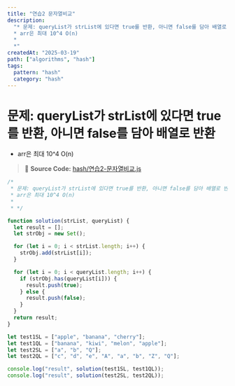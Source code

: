 ```yaml
---
title: "연습2 문자열비교"
description:
  "* 문제: queryList가 strList에 있다면 true를 반환, 아니면 false를 담아 배열로 반환
  * arr은 최대 10^4 O(n)
  *
  *"
createdAt: "2025-03-19"
path: ["algorithms", "hash"]
tags:
  pattern: "hash"
  category: "hash"
---
```


# 문제: queryList가 strList에 있다면 true를 반환, 아니면 false를 담아 배열로 반환

- arr은 최대 10^4 O(n)

> 📌 **Source Code:** [hash/연습2-문자열비교.js](https://github.com/0teklee/pattern-recognition/tree/main/site/content/algorithms/hash/연습2-문자열비교.js)

```js
/*
 * 문제: queryList가 strList에 있다면 true를 반환, 아니면 false를 담아 배열로 반환
 * arr은 최대 10^4 O(n)
 *
 * */

function solution(strList, queryList) {
  let result = [];
  let strObj = new Set();

  for (let i = 0; i < strList.length; i++) {
    strObj.add(strList[i]);
  }

  for (let i = 0; i < queryList.length; i++) {
    if (strObj.has(queryList[i])) {
      result.push(true);
    } else {
      result.push(false);
    }
  }
  return result;
}

let test1SL = ["apple", "banana", "cherry"];
let test1QL = ["banana", "kiwi", "melon", "apple"];
let test2SL = ["a", "b", "Q"];
let test2QL = ["c", "d", "e", "A", "a", "b", "Z", "Q"];

console.log("result", solution(test1SL, test1QL));
console.log("result", solution(test2SL, test2QL));
```
